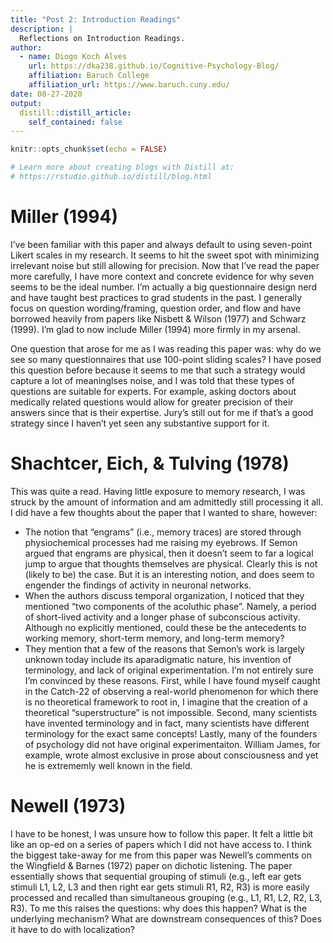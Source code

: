 ```yaml
---
title: "Post 2: Introduction Readings"
description: |
  Reflections on Introduction Readings.
author:
  - name: Diogo Koch Alves
    url: https://dka238.github.io/Cognitive-Psychology-Blog/
    affiliation: Baruch College
    affiliation_url: https://www.baruch.cuny.edu/
date: 08-27-2020
output:
  distill::distill_article:
    self_contained: false
---
```


```r
knitr::opts_chunk$set(echo = FALSE)

# Learn more about creating blogs with Distill at:
# https://rstudio.github.io/distill/blog.html

```

# Miller (1994)

I've been familiar with this paper and always default to using seven-point Likert scales in my research. It seems to hit the sweet spot with minimizing irrelevant noise but still allowing for precision. Now that I've read the paper more carefully, I have more context and concrete evidence for why seven seems to be the ideal number. I'm actually a big questionnaire design nerd and have taught best practices to grad students in the past. I generally focus on question wording/framing, question order, and flow and have borrowed heavily from papers like Nisbett & Wilson (1977) and Schwarz (1999). I'm glad to now include Miller (1994) more firmly in my arsenal.

One question that arose for me as I was reading this paper was: why do we see so many questionnaires that use 100-point sliding scales? I have posed this question before because it seems to me that such a strategy would capture a lot of meaninglses noise, and I was told that these types of questions are suitable for experts. For example, asking doctors about medically related questions would allow for greater precision of their answers since that is their expertise. Jury's still out for me if that's a good strategy since I haven't yet seen any substantive support for it. 


# Shachtcer, Eich, & Tulving (1978)

This was quite a read. Having little exposure to memory research, I was struck by the amount of information and am admittedly still processing it all. I did have a few thoughts about the paper that I wanted to share, however:

* The notion that "engrams" (i.e., memory traces) are stored through physiochemical processes had me raising my eyebrows. If Semon argued that engrams are physical, then it doesn't seem to far a logical jump to argue that thoughts themselves are physical. Clearly this is not (likely to be) the case. But it is an interesting notion, and does seem to engender the findings of activity in neuronal networks. 
* When the authors discuss temporal organization, I noticed that they mentioned "two components of the acoluthic phase". Namely, a period of short-lived activity and a longer phase of subconscious activity. Although no explicitly mentioned, could these be the antecedents to working memory, short-term memory, and long-term memory?
* They mention that a few of the reasons that Semon's work is largely unknown today include its aparadigmatic nature, his invention of terminology, and lack of original experimentation. I'm not entirely sure I'm convinced by these reasons. First, while I have found myself caught in the Catch-22 of observing a real-world phenomenon for which there is no theoretical framework to root in, I imagine that the creation of a theoretical "superstructure" is not impossible. Second, many scientists have invented terminology and in fact, many scientists have different terminology for the exact same concepts! Lastly, many of the founders of psychology did not have original experimentaiton. William James, for example, wrote almost exclusive in prose about consciousness and yet he is extrememly well known in the field.

# Newell (1973)

I have to be honest, I was unsure how to follow this paper. It felt a little bit like an op-ed on a series of papers which I did not have access to. I think the biggest take-away for me from this paper was Newell's comments on the Wingfield & Barnes (1972) paper on dichotic listening. The paper essentially shows that sequential grouping of stimuli (e.g., left ear gets stimuli L1, L2, L3 and then right ear gets stimuli R1, R2, R3) is more easily processed and recalled than simultaneous grouping (e.g., L1, R1, L2, R2, L3, R3). To me this raises the questions: why does this happen? What is the underlying mechanism? What are downstream consequences of this? Does it have to do with localization?   